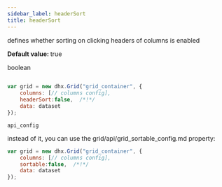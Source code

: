 ```yaml
---
sidebar_label: headerSort
title: headerSort
---
```



          


<Short>
 
defines whether sorting on clicking headers of columns is enabled



</Short>


<strong>Default value: </strong> 
true



<Type>
 boolean


</Type>


~~~js
 
var grid = new dhx.Grid("grid_container", {
	columns: [// columns config],
	headerSort:false,  /*!*/
	data: dataset
});


~~~
	api_config

<Descr>
 



</Descr>


 instead of it, you can use the grid/api/grid_sortable_config.md property:

~~~js
var grid = new dhx.Grid("grid_container", {
	columns: [// columns config],
	sortable:false,  /*!*/
	data: dataset
});
~~~
